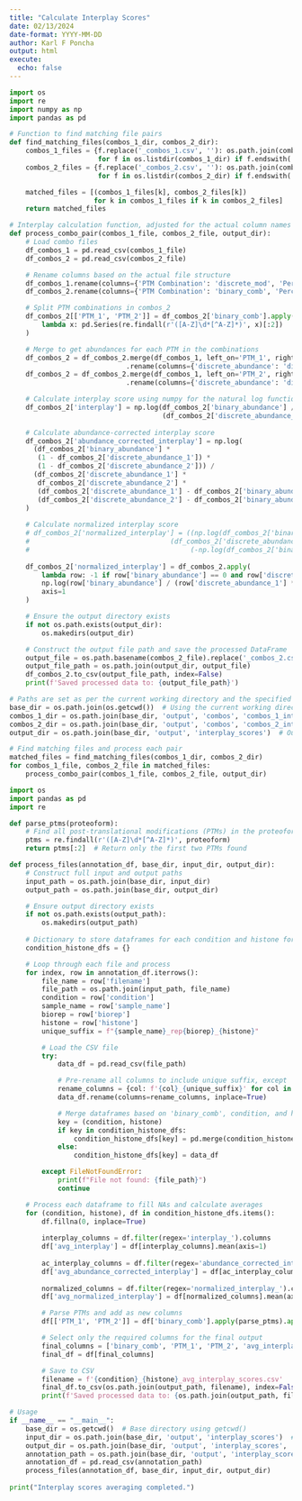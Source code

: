 ---
title: "Calculate Interplay Scores"
date: 02/13/2024
date-format: YYYY-MM-DD
author: Karl F Poncha
output: html
execute:
  echo: false
---

```{python find and match PTMs from combos_1_interplay to combos_2_interplay then calculate I, ACI, NI}
import os
import re
import numpy as np
import pandas as pd

# Function to find matching file pairs
def find_matching_files(combos_1_dir, combos_2_dir):
    combos_1_files = {f.replace('_combos_1.csv', ''): os.path.join(combos_1_dir, f) 
                      for f in os.listdir(combos_1_dir) if f.endswith('_combos_1.csv')}
    combos_2_files = {f.replace('_combos_2.csv', ''): os.path.join(combos_2_dir, f) 
                      for f in os.listdir(combos_2_dir) if f.endswith('_combos_2.csv')}

    matched_files = [(combos_1_files[k], combos_2_files[k]) 
                     for k in combos_1_files if k in combos_2_files]
    return matched_files

# Interplay calculation function, adjusted for the actual column names and numpy usage
def process_combo_pair(combos_1_file, combos_2_file, output_dir):
    # Load combo files
    df_combos_1 = pd.read_csv(combos_1_file)
    df_combos_2 = pd.read_csv(combos_2_file)

    # Rename columns based on the actual file structure
    df_combos_1.rename(columns={'PTM Combination': 'discrete_mod', 'Percentage Abundance': 'discrete_abundance'}, inplace=True)
    df_combos_2.rename(columns={'PTM Combination': 'binary_comb', 'Percentage Abundance': 'binary_abundance'}, inplace=True)

    # Split PTM combinations in combos_2
    df_combos_2[['PTM_1', 'PTM_2']] = df_combos_2['binary_comb'].apply(
        lambda x: pd.Series(re.findall(r'([A-Z]\d*[^A-Z]*)', x)[:2])
    )

    # Merge to get abundances for each PTM in the combinations
    df_combos_2 = df_combos_2.merge(df_combos_1, left_on='PTM_1', right_on='discrete_mod', how='left')\
                             .rename(columns={'discrete_abundance': 'discrete_abundance_1'})
    df_combos_2 = df_combos_2.merge(df_combos_1, left_on='PTM_2', right_on='discrete_mod', how='left')\
                             .rename(columns={'discrete_abundance': 'discrete_abundance_2'})

    # Calculate interplay score using numpy for the natural log function
    df_combos_2['interplay'] = np.log(df_combos_2['binary_abundance'] / 
                                      (df_combos_2['discrete_abundance_1'] * df_combos_2['discrete_abundance_2']))
    
    # Calculate abundance-corrected interplay score
    df_combos_2['abundance_corrected_interplay'] = np.log(
      (df_combos_2['binary_abundance'] *
       (1 - df_combos_2['discrete_abundance_1']) *
       (1 - df_combos_2['discrete_abundance_2'])) /
      (df_combos_2['discrete_abundance_1'] *
       df_combos_2['discrete_abundance_2'] *
       (df_combos_2['discrete_abundance_1'] - df_combos_2['binary_abundance']) *
       (df_combos_2['discrete_abundance_2'] - df_combos_2['binary_abundance']))
    )
      
    # Calculate normalized interplay score
    # df_combos_2['normalized_interplay'] = ((np.log(df_combos_2['binary_abundance'] / 
    #                                   (df_combos_2['discrete_abundance_1'] * df_combos_2['discrete_abundance_2'])) /
    #                                        (-np.log(df_combos_2['binary_abundance']))))
                                           
    df_combos_2['normalized_interplay'] = df_combos_2.apply(
        lambda row: -1 if row['binary_abundance'] == 0 and row['discrete_abundance_1'] > 0 and row['discrete_abundance_2'] > 0 else
        np.log(row['binary_abundance'] / (row['discrete_abundance_1'] * row['discrete_abundance_2'])) / (-np.log(row['binary_abundance'])),
        axis=1
    )

    # Ensure the output directory exists
    if not os.path.exists(output_dir):
        os.makedirs(output_dir)

    # Construct the output file path and save the processed DataFrame
    output_file = os.path.basename(combos_2_file).replace('_combos_2.csv', '_interplay_scores.csv')
    output_file_path = os.path.join(output_dir, output_file)
    df_combos_2.to_csv(output_file_path, index=False)
    print(f'Saved processed data to: {output_file_path}')

# Paths are set as per the current working directory and the specified structure
base_dir = os.path.join(os.getcwd())  # Using the current working directory as base
combos_1_dir = os.path.join(base_dir, 'output', 'combos', 'combos_1_interplay')
combos_2_dir = os.path.join(base_dir, 'output', 'combos', 'combos_2_interplay')
output_dir = os.path.join(base_dir, 'output', 'interplay_scores')  # Output directory for interplay scores

# Find matching files and process each pair
matched_files = find_matching_files(combos_1_dir, combos_2_dir)
for combos_1_file, combos_2_file in matched_files:
    process_combo_pair(combos_1_file, combos_2_file, output_dir)


```

```{python process files to calculate averages of interplay scores}
import os
import pandas as pd
import re

def parse_ptms(proteoform):
    # Find all post-translational modifications (PTMs) in the proteoform string
    ptms = re.findall(r'([A-Z]\d*[^A-Z]*)', proteoform)
    return ptms[:2]  # Return only the first two PTMs found

def process_files(annotation_df, base_dir, input_dir, output_dir):
    # Construct full input and output paths
    input_path = os.path.join(base_dir, input_dir)
    output_path = os.path.join(base_dir, output_dir)

    # Ensure output directory exists
    if not os.path.exists(output_path):
        os.makedirs(output_path)
    
    # Dictionary to store dataframes for each condition and histone for processing
    condition_histone_dfs = {}

    # Loop through each file and process
    for index, row in annotation_df.iterrows():
        file_name = row['filename']
        file_path = os.path.join(input_path, file_name)
        condition = row['condition']
        sample_name = row['sample_name']
        biorep = row['biorep']
        histone = row['histone']
        unique_suffix = f"{sample_name}_rep{biorep}_{histone}"

        # Load the CSV file
        try:
            data_df = pd.read_csv(file_path)

            # Pre-rename all columns to include unique suffix, except 'binary_comb'
            rename_columns = {col: f'{col}_{unique_suffix}' for col in data_df.columns if col != 'binary_comb'}
            data_df.rename(columns=rename_columns, inplace=True)

            # Merge dataframes based on 'binary_comb', condition, and histone
            key = (condition, histone)
            if key in condition_histone_dfs:
                condition_histone_dfs[key] = pd.merge(condition_histone_dfs[key], data_df, on='binary_comb', how='outer')
            else:
                condition_histone_dfs[key] = data_df

        except FileNotFoundError:
            print(f"File not found: {file_path}")
            continue

    # Process each dataframe to fill NAs and calculate averages
    for (condition, histone), df in condition_histone_dfs.items():
        df.fillna(0, inplace=True)
        
        interplay_columns = df.filter(regex='interplay_').columns
        df['avg_interplay'] = df[interplay_columns].mean(axis=1)
        
        ac_interplay_columns = df.filter(regex='abundance_corrected_interplay_').columns
        df['avg_abundance_corrected_interplay'] = df[ac_interplay_columns].mean(axis=1)
        
        normalized_columns = df.filter(regex='normalized_interplay_').columns
        df['avg_normalized_interplay'] = df[normalized_columns].mean(axis=1)

        # Parse PTMs and add as new columns
        df[['PTM_1', 'PTM_2']] = df['binary_comb'].apply(parse_ptms).apply(pd.Series)

        # Select only the required columns for the final output
        final_columns = ['binary_comb', 'PTM_1', 'PTM_2', 'avg_interplay', 'avg_abundance_corrected_interplay', 'avg_normalized_interplay']
        final_df = df[final_columns]

        # Save to CSV
        filename = f'{condition}_{histone}_avg_interplay_scores.csv'
        final_df.to_csv(os.path.join(output_path, filename), index=False)
        print(f'Saved processed data to: {os.path.join(output_path, filename)}')

# Usage
if __name__ == "__main__":
    base_dir = os.getcwd()  # Base directory using getcwd()
    input_dir = os.path.join(base_dir, 'output', 'interplay_scores')  # Relative path to input directory
    output_dir = os.path.join(base_dir, 'output', 'interplay_scores', 'averaged_interplay_scores')  # Relative path to output directory
    annotation_path = os.path.join(base_dir, 'output', 'interplay_scores', 'experimental_annotation.csv')
    annotation_df = pd.read_csv(annotation_path)
    process_files(annotation_df, base_dir, input_dir, output_dir)
    
print("Interplay scores averaging completed.")
```

